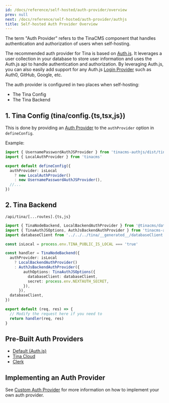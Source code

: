 ```yaml
---
id: /docs/reference/self-hosted/auth-provider/overview
prev: null
next: /docs/reference/self-hosted/auth-provider/authjs
title: Self-hosted Auth Provider Overview
---
```


The term "Auth Provider" refers to the TinaCMS component that handles authentication and authorization of users when self-hosting.

The recommended auth provider for Tina is based on [Auth.js](https://authjs.dev/). It leverages a user collection
in your database to store user information and uses the Auth.js api to handle authentication and authorization. By leveraging Auth.js,
you can also easily add support for any Auth.js [Login Provider](https://authjs.dev/getting-started/providers) such as Auth0, GitHub, Google, etc.

The auth provider is configured in two places when self-hosting:

* The Tina Config
* The Tina Backend

## 1. Tina Config (tina/config.{ts,tsx,js})

This is done by providing an [Auth Provider](/docs/reference/self-hosted/auth-provider/bring-your-own#) to the `authProvider` option in `defineConfig`.

Example:

```ts
import { UsernamePasswordAuthJSProvider } from 'tinacms-authjs/dist/tinacms'
import { LocalAuthProvider } from 'tinacms'

export default defineConfig({
  authProvider: isLocal
    ? new LocalAuthProvider()
    : new UsernamePasswordAuthJSProvider(),
  //...
})
```

## 2. Tina Backend

`/api/tina/[...routes].{ts,js}`

```ts
import { TinaNodeBackend, LocalBackendAuthProvider } from '@tinacms/datalayer'
import { TinaAuthJSOptions, AuthJsBackendAuthProvider } from 'tinacms-authjs'
import databaseClient from '../../../tina/__generated__/databaseClient'

const isLocal = process.env.TINA_PUBLIC_IS_LOCAL === 'true'

const handler = TinaNodeBackend({
  authProvider: isLocal
    ? LocalBackendAuthProvider()
    : AuthJsBackendAuthProvider({
        authOptions: TinaAuthJSOptions({
          databaseClient: databaseClient,
          secret: process.env.NEXTAUTH_SECRET,
        }),
      }),
  databaseClient,
})

export default (req, res) => {
  // Modify the request here if you need to
  return handler(req, res)
}
```

## Pre-Built Auth Providers

* [Default (Auth.js)](/docs/reference/self-hosted/auth-provider/authjs)
* [Tina Cloud](/docs/reference/self-hosted/auth-provider/tina-cloud)
* [Clerk](/docs/reference/self-hosted/auth-provider/clerk-auth)

## Implementing an Auth Provider

See [Custom Auth Provider](/docs/reference/self-hosted/auth-provider/bring-your-own) for more information on how to implement your own auth provider.
